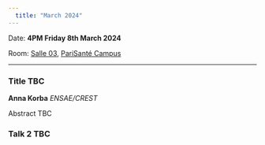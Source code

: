 ```yaml
---
  title: "March 2024"
---
```


Date: **4PM Friday 8th March 2024**

Room: [Salle 03](../psc_rooms.qmd), [PariSanté Campus](https://maps.app.goo.gl/cpFoxoZgbT6HCV6x9)

------------------------------------------------------------------------

### Title TBC

**Anna Korba** *ENSAE/CREST*

Abstract TBC

### Talk 2 TBC
